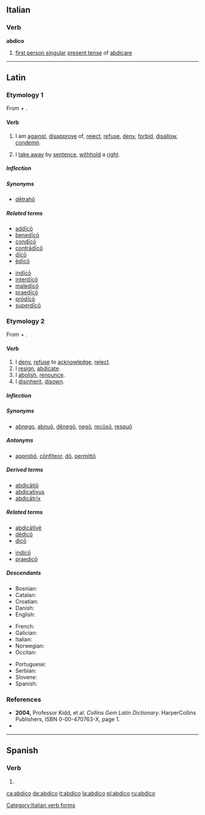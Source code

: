 ==Italian==

===Verb===
'''abdico'''

# [[first person singular]]  [[present tense]] of [[abdicare]]

[[Category:Italian verb forms]]

----

==Latin==

===Etymology 1===
From {{term|ab||from|lang=la}} + {{term|dico|dīcō|I say|lang=la}}.

====Verb====
{{la-verb|abdico|abdīcō|abdicere|abdīcere|abdixi|abdīxī|abdictum|abdictum}}

# {{context|of an unfavorable omen|lang=la}} I am [[against]], [[disapprove]] of, [[reject]], [[refuse]], [[deny]], [[forbid]], [[disallow]], [[condemn]].
# {{legal|lang=la}} I [[take away]] by [[sentence]], [[withhold]] a [[right]].

=====Inflection=====
{{la-conj-3rd|abdīc|abdīx|abdīct|11=abdic|22=abdix|33=abdict}}

=====Synonyms=====
* {{sense|withhold}} [[detraho|dētrahō]]

=====Related terms=====
{{top2}}
* [[addico#Latin|addīcō]]
* [[benedico#Latin|benedīcō]]
* [[condico|condīcō]]
* [[contradico|contrādīcō]]
* [[dico#Latin|dīcō]]
* [[edico|ēdīcō]]
{{mid2}}
* [[indico#Latin|indīcō]]
* [[interdico#Latin|interdīcō]]
* [[maledico#Latin|maledīcō]]
* [[praedico|praedīcō]]
* [[prodico|prōdīcō]]
* [[superdico|superdīcō]]
{{bottom}}

===Etymology 2===
From {{term|ab||from|lang=la}} + {{term|dico|dicō|I dedicate|lang=la}}.

====Verb====
{{la-verb|abdico|abdicō|abdicare|abdicāre|abdicavi|abdicāvī|abdicatum|abdicātum}}

# I [[deny]], [[refuse]] to [[acknowledge]], [[reject]].
# I [[resign]], [[abdicate]].
# I [[abolish]], [[renounce]].
# I [[disinherit]], [[disown]].

=====Inflection=====
{{la-conj-1st|abdic|abdicāv|abdicāt|22=abdicav|33=abdicat}}

=====Synonyms=====
* {{sense|deny, reject}} [[abnegō|abnego]], [[abnuo|abnuō]], [[denego|dēnegō]], [[nego#Latin|negō]], [[recuso|recūsō]], [[respuo|respuō]]

=====Antonyms=====
* {{sense|deny, reject}} [[approbo|approbō]], [[confiteor|cōnfiteor]], [[do#Latin|dō]], [[permitto|permittō]]

=====Derived terms=====
* [[abdicatio|abdicātiō]]
* [[abdicativus|abdicatīvus]]
* [[abdicatrix|abdicātrīx]]

=====Related terms=====
{{top2}}
* [[abdicative#Latin|abdicātīvē]]
* [[dedico#Latin|dēdicō]]
* [[dico#Latin|dicō]]
{{mid2}}
* [[indico#Latin|indicō]]
* [[praedico|praedicō]]
{{bottom}}

=====Descendants=====
{{rel-top3|Descendants}}
* Bosnian: {{l|bs|abdicirati}}
* Catalan: {{l|ca|abdicar}}
* Croatian: {{l|hr|abdicirati}}
* Danish: {{l|da|abdicere}}
* English: {{l|en|abdicate}}
{{rel-mid3}}
* French: {{l|fr|abdiquer}}
* Galician: {{l|gl|abdicar}}
* Italian: {{l|it|abdicare}}
* Norwegian: {{l|no|abdisere}}
* Occitan: {{l|oc|abdicar}}
{{rel-mid3}}
* Portuguese: {{l|pt|abdicar}}
* Serbian: {{l|sr|abdicirati}}
* Slovene: {{l|sl|abdicirati}}
* Spanish: {{l|es|abdicar}}
{{rel-bottom}}

===References===
* '''2004,''' Professor Kidd, et al. ''Collins Gem Latin Dictionary''. HarperCollins Publishers, ISBN 0-00-470763-X, page 1.
* {{R:L&S}}

----

==Spanish==

===Verb===
{{es-verb-form|abdicar}}

# {{es-verb form of|ending=ar|mood=indicative|tense=present|pers=1|number=singular|[[abdicar]]}}

[[ca:abdico]]
[[de:abdico]]
[[it:abdico]]
[[la:abdico]]
[[pl:abdico]]
[[ru:abdico]]